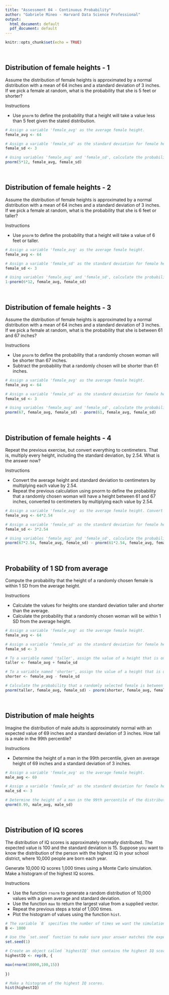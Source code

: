 ```yaml
---
title: "Assessment 04 - Continuous Probability"
author: "Gabriele Mineo - Harvard Data Science Professional"
output:
  html_document: default
  pdf_document: default
---
```


```r
knitr::opts_chunk$set(echo = TRUE)
```

<br/>

## **Distribution of female heights - 1**
Assume the distribution of female heights is approximated by a normal distribution with a mean of 64 inches and a standard deviation of 3 inches. If we pick a female at random, what is the probability that she is 5 feet or shorter?

Instructions

- Use ```pnorm``` to define the probability that a height will take a value less than 5 feet given the stated distribution.

```r
# Assign a variable 'female_avg' as the average female height.
female_avg <- 64

# Assign a variable 'female_sd' as the standard deviation for female heights.
female_sd <- 3

# Using variables 'female_avg' and 'female_sd', calculate the probability that a randomly selected female is shorter than 5 feet. Print this value to the console.
pnorm(5*12, female_avg, female_sd)
```

<br/>

## **Distribution of female heights - 2**
Assume the distribution of female heights is approximated by a normal distribution with a mean of 64 inches and a standard deviation of 3 inches. If we pick a female at random, what is the probability that she is 6 feet or taller?

Instructions

- Use ```pnorm``` to define the probability that a height will take a value of 6 feet or taller.

```r
# Assign a variable 'female_avg' as the average female height.
female_avg <- 64

# Assign a variable 'female_sd' as the standard deviation for female heights.
female_sd <- 3

# Using variables 'female_avg' and 'female_sd', calculate the probability that a randomly selected female is shorter than 5 feet. Print this value to the console.
1-pnorm(6*12, female_avg, female_sd)
```

<br/>

## **Distribution of female heights - 3**
Assume the distribution of female heights is approximated by a normal distribution with a mean of 64 inches and a standard deviation of 3 inches. If we pick a female at random, what is the probability that she is between 61 and 67 inches?

Instructions

- Use ```pnorm``` to define the probability that a randomly chosen woman will be shorter than 67 inches.
- Subtract the probability that a randomly chosen will be shorter than 61 inches.


```r
# Assign a variable 'female_avg' as the average female height.
female_avg <- 64

# Assign a variable 'female_sd' as the standard deviation for female heights.
female_sd <- 3

# Using variables 'female_avg' and 'female_sd', calculate the probability that a randomly selected female is shorter than 5 feet. Print this value to the console.
pnorm(67, female_avg, female_sd) - pnorm(61, female_avg, female_sd)
```

<br/>

## **Distribution of female heights - 4**
Repeat the previous exercise, but convert everything to centimeters. That is, multiply every height, including the standard deviation, by 2.54. What is the answer now?

Instructions

- Convert the average height and standard deviation to centimeters by multiplying each value by 2.54.
- Repeat the previous calculation using pnorm to define the probability that a randomly chosen woman will have a height between 61 and 67 inches, converted to centimeters by multiplying each value by 2.54.

```r
# Assign a variable 'female_avg' as the average female height. Convert this value to centimeters.
female_avg <- 64*2.54

# Assign a variable 'female_sd' as the standard deviation for female heights. Convert this value to centimeters.
female_sd <- 3*2.54

# Using variables 'female_avg' and 'female_sd', calculate the probability that a randomly selected female is between the desired height range. Print this value to the console.
pnorm(67*2.54, female_avg, female_sd) - pnorm(61*2.54, female_avg, female_sd)
```

<br/>

## **Probability of 1 SD from average**
Compute the probability that the height of a randomly chosen female is within 1 SD from the average height.

Instructions

- Calculate the values for heights one standard deviation taller and shorter than the average.
- Calculate the probability that a randomly chosen woman will be within 1 SD from the average height.

```r
# Assign a variable 'female_avg' as the average female height.
female_avg <- 64

# Assign a variable 'female_sd' as the standard deviation for female heights.
female_sd <- 3

# To a variable named 'taller', assign the value of a height that is one SD taller than average.
taller <- female_avg + female_sd

# To a variable named 'shorter', assign the value of a height that is one SD shorter than average.
shorter <- female_avg - female_sd

# Calculate the probability that a randomly selected female is between the desired height range. Print this value to the console.
pnorm(taller, female_avg, female_sd) - pnorm(shorter, female_avg, female_sd)
```

<br/>

## **Distribution of male heights**
Imagine the distribution of male adults is approximately normal with an expected value of 69 inches and a standard deviation of 3 inches. How tall is a male in the 99th percentile?

Instructions

- Determine the height of a man in the 99th percentile, given an average height of 69 inches and a standard deviation of 3 inches.

```r
# Assign a variable 'female_avg' as the average female height.
male_avg <- 69

# Assign a variable 'female_sd' as the standard deviation for female heights.
male_sd <- 3

# Determine the height of a man in the 99th percentile of the distribution.
qnorm(0.99, male_avg, male_sd)
```

<br/>

## **Distribution of IQ scores**
The distribution of IQ scores is approximately normally distributed. The expected value is 100 and the standard deviation is 15. Suppose you want to know the distribution of the person with the highest IQ in your school district, where 10,000 people are born each year.

Generate 10,000 IQ scores 1,000 times using a Monte Carlo simulation. Make a histogram of the highest IQ scores.

Instructions

- Use the function ```rnorm``` to generate a random distribution of 10,000 values with a given average and standard deviation.
- Use the function ```max``` to return the largest value from a supplied vector.
- Repeat the previous steps a total of 1,000 times.
- Plot the histogram of values using the function ```hist```.

```r
# The variable `B` specifies the number of times we want the simulation to run.
B <- 1000

# Use the `set.seed` function to make sure your answer matches the expected result after random number generation.
set.seed(1)

# Create an object called `highestIQ` that contains the highest IQ score from each random distribution of 10,000 people.
highestIQ <- rep(B, {

max(rnorm(10000,100,15))
  
})

# Make a histogram of the highest IQ scores.
hist(highestIQ)
```
